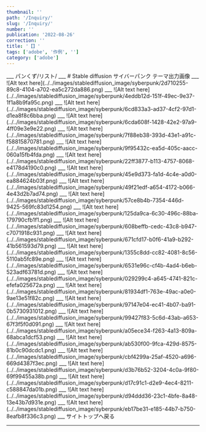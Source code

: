 ```yaml
---
thumbnail: ''
path: '/Inquiry/'
slug: '/Inquiry/'
number: ''
publication: '2022-08-26'
correction: ''
title: '【】'
tags: ['adobe', '作例', '']
category: ['adobe']
---
```




<Layout>
___
パンくず/リスト/
___
# Stable diffusion サイバーパンク テーマ出力画像
___
![Alt text here](../../images/stablediffusion_image/syberpunk/2d710255-89c8-4104-a702-ea5c272da886.png)
___
![Alt text here](../../images/stablediffusion_image/syberpunk/4eddb12d-151f-49ec-9e37-1f1a8b9fa95c.png)
___
![Alt text here](../../images/stablediffusion_image/syberpunk/6cd833a3-ad37-4cf2-97d1-d1ea8f8c6bba.png)
___
![Alt text here](../../images/stablediffusion_image/syberpunk/6cda608f-1428-42e2-97a9-4ff09e3e9e22.png)
___
![Alt text here](../../images/stablediffusion_image/syberpunk/7f88eb38-393d-43e1-a91c-f58815870781.png)
___
![Alt text here](../../images/stablediffusion_image/syberpunk/9f95432c-ea5d-405c-aacc-060a15fb4fda.png)
___
![Alt text here](../../images/stablediffusion_image/syberpunk/22ff3877-b113-4757-8068-e4178d4190c0.png)
___
![Alt text here](../../images/stablediffusion_image/syberpunk/45e9d373-fa1d-4c4e-a0d0-ea884624b03f.png)
___
![Alt text here](../../images/stablediffusion_image/syberpunk/49f21edf-a654-4172-b066-4e43d2b7ad74.png)
___
![Alt text here](../../images/stablediffusion_image/syberpunk/57ce8b4b-7354-446d-9425-569fc83d1254.png)
___
![Alt text here](../../images/stablediffusion_image/syberpunk/125da9ca-6c30-496c-88ba-179790cfb1f1.png)
___
![Alt text here](../../images/stablediffusion_image/syberpunk/608beffb-cedc-43c8-b947-c7071918c931.png)
___
![Alt text here](../../images/stablediffusion_image/syberpunk/671cfd17-b0f6-41a9-b292-41b561593d79.png)
___
![Alt text here](../../images/stablediffusion_image/syberpunk/1355c8dd-cc82-4081-8c56-5110ab5fc89e.png)
___
![Alt text here](../../images/stablediffusion_image/syberpunk/6531e96c-cf4b-4ad4-b6eb-523adf63781d.png)
___
![Alt text here](../../images/stablediffusion_image/syberpunk/029299c4-a645-4741-821c-efefa025672a.png)
___
![Alt text here](../../images/stablediffusion_image/syberpunk/81934df1-763e-49ac-a0e0-9ae13e51f82c.png)
___
![Alt text here](../../images/stablediffusion_image/syberpunk/97147e04-ec41-4b07-ba91-0b5730931012.png)
___
![Alt text here](../../images/stablediffusion_image/syberpunk/99427f83-5c6d-43ab-a653-67f3f5f0d091.png)
___
![Alt text here](../../images/stablediffusion_image/syberpunk/a05ece34-f263-4a13-809a-68abca1dcf53.png)
___
![Alt text here](../../images/stablediffusion_image/syberpunk/ab530f00-9fca-429d-8575-81b0c90dcdc1.png)
___
![Alt text here](../../images/stablediffusion_image/syberpunk/cbf4299a-25af-4520-a696-669d4387f3ec.png)
___
![Alt text here](../../images/stablediffusion_image/syberpunk/d3b76b52-3204-4c0a-9f80-69f99455a38b.png)
___
![Alt text here](../../images/stablediffusion_image/syberpunk/d17c91c1-d2e9-4ec4-8211-c588847da01b.png)
___
![Alt text here](../../images/stablediffusion_image/syberpunk/d94ddd36-23c1-4bfe-8a48-13e43b7d931e.png)
___
![Alt text here](../../images/stablediffusion_image/syberpunk/eb17be31-e185-44b7-b750-8eafb8f336c3.png)
___


<Link to="/">サイトトップへ戻る</Link>

___

</Layout>
